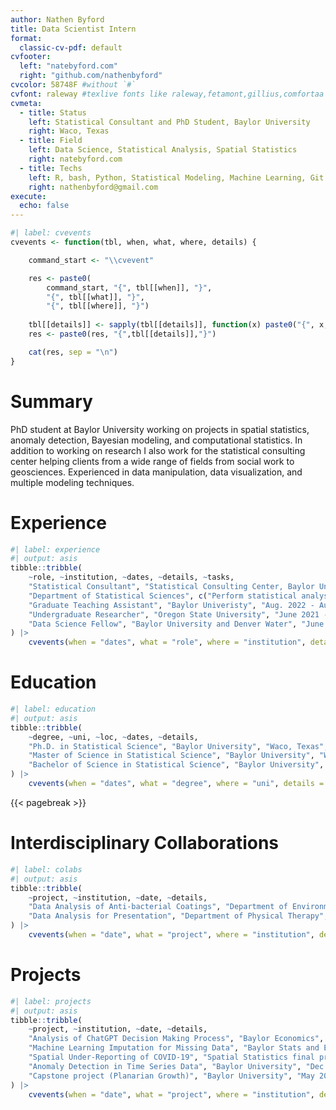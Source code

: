 ```yaml
---
author: Nathen Byford
title: Data Scientist Intern
format:
  classic-cv-pdf: default
cvfooter:
  left: "natebyford.com"
  right: "github.com/nathenbyford"
cvcolor: 58748F #without `#`
cvfont: raleway #texlive fonts like raleway,fetamont,gillius,comfortaa
cvmeta:
  - title: Status
    left: Statistical Consultant and PhD Student, Baylor University
    right: Waco, Texas
  - title: Field
    left: Data Science, Statistical Analysis, Spatial Statistics
    right: natebyford.com
  - title: Techs
    left: R, bash, Python, Statistical Modeling, Machine Learning, Git
    right: nathenbyford@gmail.com
execute:
  echo: false
---
```


```r
#| label: cvevents
cvevents <- function(tbl, when, what, where, details) {

    command_start <- "\\cvevent"

    res <- paste0(
        command_start, "{", tbl[[when]], "}", 
        "{", tbl[[what]], "}",
        "{", tbl[[where]], "}")
    
    tbl[[details]] <- sapply(tbl[[details]], function(x) paste0("{", x, "}", collapse = ","))
    res <- paste0(res, "{",tbl[[details]],"}")

    cat(res, sep = "\n")
}
```

# Summary

PhD student at Baylor University working on projects in spatial statistics, anomaly detection, Bayesian modeling, and computational statistics. In addition to working on research I also work for the statistical consulting center helping clients from a wide range of fields from social work to geosciences. Experienced in data manipulation, data visualization, and multiple modeling techniques.

# Experience


```r
#| label: experience
#| output: asis
tibble::tribble(
    ~role, ~institution, ~dates, ~details, ~tasks,
    "Statistical Consultant", "Statistical Consulting Center, Baylor University", "Sep. 2023 - Present",
    "Department of Statistical Sciences", c("Perform statistical analysis for diverse range of clients and projects", "Analyses of large scale and unstructured data sets with R and Bash", "Present results in clear and elementary manner for clients"),
    "Graduate Teaching Assistant", "Baylor Univeristy", "Aug. 2022 - Aug. 2024", "Chair of Social Networks", c("Teach supplemental instruction sessions for introduction to statistics", "Hold office hours for introductory statistics and statistical methods", "Grade homework, quizzes, and exams"),
    "Undergraduate Researcher", "Oregon State University", "June 2021 - Aug. 2021", "Department of Statistics", c("Developing new methods to test for Benford's law in real data", "Implementing methods in R", "Comparing tests for greatest power and lowest error rate", "Also look into Benford's law in english words and texts"),
    "Data Science Fellow", "Baylor University and Denver Water", "June 2020 - Aug. 2020", "MoWaTER Project", c("Worked directly with stakeholders at Denver Water to analyze effectiveness and efficiency of water filtration", "Produce statistical analysis and interpret results")
) |>
    cvevents(when = "dates", what = "role", where = "institution", details = "tasks")
```

# Education

```r
#| label: education
#| output: asis
tibble::tribble(
    ~degree, ~uni, ~loc, ~dates, ~details,
    "Ph.D. in Statistical Science", "Baylor University", "Waco, Texas", "Aug. 2022 - Present", c("Project: Correcting for under reported count data in Bayesian Spatial Scan Statistics", "Developing and implementing Bayesian method to model under-reported and over-dispersed spatial counts"),
    "Master of Science in Statistical Science", "Baylor University", "Waco, Texas", "Aug. 2022 - Dec. 2023", c("Project: Anomaly Detection in Time Series Data", "Focus on Statistical Methods, Mathematical Statistics, and Computational Statistics."),
    "Bachelor of Science in Statistical Science", "Baylor University", "Waco, Texas", "Aug. 2019 - May 2022", c("Major Courses: Mathematical Statistics, Computational Statistics, Database Design.")
) |>
    cvevents(when = "dates", what = "degree", where = "uni", details = "details")
```

{{< pagebreak >}}

# Interdisciplinary Collaborations
```r
#| label: colabs
#| output: asis
tibble::tribble(
    ~project, ~institution, ~date, ~details,
    "Data Analysis of Anti-bacterial Coatings", "Department of Environmental Science", "Current collaboration", c("Work with zero inflated positive data to determine differences in anti-bacterial coatings", "Utilized an ordinal data model as traditional parametric approaches were ineffective due to non-normal distributions in the data"),
    "Data Analysis for Presentation", "Department of Physical Therapy", "Mar. 2024 - Aug. 2024", c("Work with survey data from physical therapists to determine the most often taught and used outcome measures by teachers and clinicians.", "Worked with text data to clean up results and repeat responses."), "Survey Data Analysis for Dissertation", "Department of Social Work", "Dec. 2023 - Apr. 2024", c("Work alongside PhD candidate in Social Work to complete statistical analysis for dissertation.", "Analyze survey results with logistic regression with model selection")
) |>
    cvevents(when = "date", what = "project", where = "institution", details = "details")
```


# Projects
```r
#| label: projects
#| output: asis
tibble::tribble(
    ~project, ~institution, ~date, ~details,
    "Analysis of ChatGPT Decision Making Process", "Baylor Economics", "Current work", c("Working with Dr. Van Pham from economics", "Analyzing how chatGPT makes decisions in prompted situations using story telling"),
    "Machine Learning Imputation for Missing Data", "Baylor Stats and Eli Lilly", "Current work", c("Use recurrent neural networks (RNN) to impute missing values in clinical trials", "Try to correct for bias in missing not at random (MNAR) data"),
    "Spatial Under-Reporting of COVID-19", "Spatial Statistics final project", "May 2024", c("Project: Correcting under-reporting in over-dispersed spatial count data", "Developing and implementing Bayesian method to model under-reported and over-dispersed spatial counts"),
    "Anomaly Detection in Time Series Data", "Baylor University", "Dec. 2023", c("Anomaly detection using data driven methods", "Methods include; regression leverage points, STL, neural network, and isolation forest"),
    "Capstone project (Planarian Growth)", "Baylor University", "May 2022", c("Worked with freshmen in BIO 1406 as statistical consultant", "Analyzed the growth of planarian based on light exposure", "Guided students from experimental design through to presentation of results")
) |>
    cvevents(when = "date", what = "project", where = "institution", details = "details")
```

